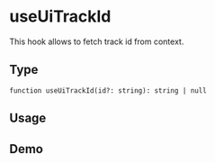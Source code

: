 


<Meta title="Docs/useUiTrackId" />

# useUiTrackId

This hook allows to fetch track id from context.

## Type

`function useUiTrackId(id?: string): string | null`

## Usage

<Table
  columns={['Track Id', 'Id', 'Result']}
  data={[
    [null, null, null],
    [null, '', null],
    [null, 'child', null],
    ['parent', null, 'parent'],
    ['parent', '', 'parent'],
    ['parent', 'child', 'parent--child'],
  ]}
/>

## Demo

<Canvas>
  <UiAnalytics trackId="parent">
    <UseUiTrackId />
    <UseUiTrackId id="child" />
  </UiAnalytics>
</Canvas>
